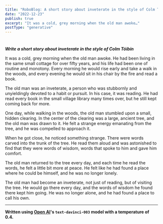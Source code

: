```yaml
---
title: "RoboBlog: A short story about inveterate in the style of Colm Tóibín"
date: "2022-12-23"
publish: true
excerpt: "It was a cold, grey morning when the old man awoke…"
postType: "generative"
---
```

#

***Write a short story about inveterate in the style of Colm Tóibín***

It was a cold, grey morning when the old man awoke. He had been living in the same small cottage for over fifty years, and his life had been one of routine and monotony. Every morning he would rise early and take a walk in the woods, and every evening he would sit in his chair by the fire and read a book.

The old man was an inveterate, a person who was stubbornly and unyieldingly devoted to a habit or pursuit. In his case, it was reading. He had read every book in the small village library many times over, but he still kept coming back for more.

One day, while walking in the woods, the old man stumbled upon a small, hidden clearing. In the center of the clearing was a large, ancient tree, and the old man was drawn to it. He felt a strange energy emanating from the tree, and he was compelled to approach it.

When he got close, he noticed something strange. There were words carved into the trunk of the tree. He read them aloud and was astonished to find that they were words of wisdom, words that spoke to him and gave him comfort.

The old man returned to the tree every day, and each time he read the words, he felt a little bit more at peace. He felt like he had found a place where he could be himself, and he was no longer lonely.

The old man had become an inveterate, not just of reading, but of visiting the tree. He would go there every day, and the words of wisdom he found there kept him going. He was no longer alone, and he had found a place to call his own.

---
**Written using [Open AI](https://openai.com/)'s `text-davinci-003` model with a temperature of 0.4.**
